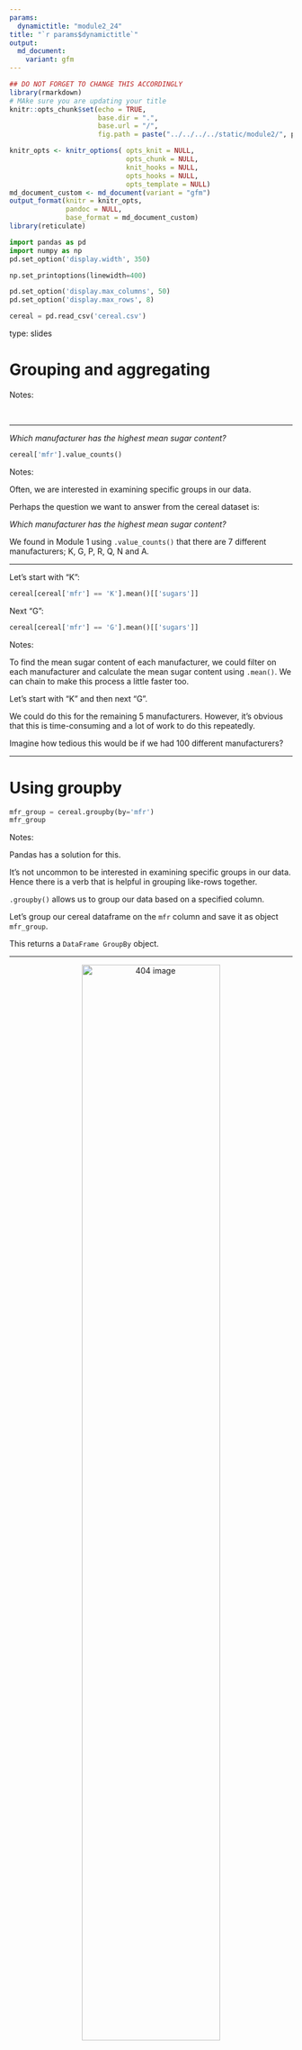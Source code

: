 ```yaml
---
params:
  dynamictitle: "module2_24"
title: "`r params$dynamictitle`"
output: 
  md_document:
    variant: gfm
---
```



```r
## DO NOT FORGET TO CHANGE THIS ACCORDINGLY 
library(rmarkdown)
# MAke sure you are updating your title 
knitr::opts_chunk$set(echo = TRUE,
                      base.dir = ".", 
                      base.url = "/",
                      fig.path = paste("../../../../static/module2/", params$dynamictitle,"/", sep = ""))

knitr_opts <- knitr_options( opts_knit = NULL,
                             opts_chunk = NULL,
                             knit_hooks = NULL,
                             opts_hooks = NULL,
                             opts_template = NULL)
md_document_custom <- md_document(variant = "gfm")
output_format(knitr = knitr_opts,
              pandoc = NULL,
              base_format = md_document_custom)
library(reticulate)

```


```python
import pandas as pd
import numpy as np
pd.set_option('display.width', 350)

np.set_printoptions(linewidth=400)

pd.set_option('display.max_columns', 50)
pd.set_option('display.max_rows', 8)

cereal = pd.read_csv('cereal.csv')
```


type: slides

# Grouping and aggregating


Notes: 

<br>

---

_*Which manufacturer has the highest mean sugar content?*_

```python
cereal['mfr'].value_counts()
```


Notes: 

Often, we are interested in examining specific groups in our data.  

Perhaps the question we want to answer from the cereal dataset is:     

_*Which manufacturer has the highest mean sugar content?*_

We found in Module 1 using `.value_counts()` that there are 7 different manufacturers; K, G, P, R, Q, N and A.

---



Let's start with "K":

```python
cereal[cereal['mfr'] == 'K'].mean()[['sugars']]
```

Next "G":

```python
cereal[cereal['mfr'] == 'G'].mean()[['sugars']]
```




Notes: 

To find the mean sugar content of each manufacturer, we could filter on each manufacturer and calculate the mean sugar content using `.mean()`.  We can chain to make this process a little faster too.

Let's start with "K" and then next "G". 

We could do this for the remaining 5 manufacturers. However, it's obvious that this is time-consuming and a lot of work to do this repeatedly.  

Imagine how tedious this would be if we had 100 different manufacturers?

---

# Using groupby


```python
mfr_group = cereal.groupby(by='mfr')
mfr_group
```




Notes: 

Pandas has a solution for this.  

It's not uncommon to be interested in examining specific groups in our data. Hence there is a verb that is helpful in grouping like-rows together.  

`.groupby()` allows us to group our data based on a specified column.

Let's group our cereal dataframe on the `mfr` column and save it as object `mfr_group`.

This returns a `DataFrame GroupBy` object.  

---



<center><img src='/module2/groupby.png'  alt="404 image" width = "70%" align="middle"/></center>

Notes: 

For example if we only had two manufacturers, the output would look like this.

What exactly is a groubpy object though?

---

```python
mfr_group.groups
```



Notes: 

A `DataFrame GroupBy` object contains information about the groups of the dataframe. 

We can access it with the `.groups` attribute (noun).

Reading carefully, we can see there are 7 groups: `A`, `G`, `K`,  `N`, `P`, `Q` and  `R`, and it lists the index labels (cereal names) in each group.

---


```python
mfr_group.groups['K']
```


Notes: 

We can obtain all the row index names of a group by specifying the group name in square brackets after the `groups` method.  

Take the group `K` as an example.

---



```python
mfr_group.get_group('K')
```


Notes: 

We can get the full dataframe of the group `K` alone using the method `.get_group()`.

---



```python
cereal['mfr'].value_counts()
```


```python
mfr_group.size()
```


Notes: 

Similarly to how we made frequency tables using `.value_counts()`, we can now use `.size()` to obtain the number of rows in each group: 

---

## Summary Statistics with Groups


```python
mfr_group.mean()
```

```python
mfr_group.max()
```


Notes: 

What now?  

Grouping doesn't answer our initial question of ***Which manufacturer has the highest mean sugar content?***    

Where do we go from here?      

We need to calculate the mean sugar content in each manufacturing group! With a groupby object, this is super simple, as shown here.

Using `.mean()` on our groupby object answers the initial question and confirms that manufacturer "P" has the highest mean sugar content across cereals.  

See how convenient this was to do in comparison to our initial method?  Not only does this give us the result quicker, but it also gives us the mean of each column of the dataframe. 

Think of how many filtering and mean calculations would have to be done if we were to do this using our initial approach.  

Of course, using groups is not limited to finding only the mean. We can do the same thing for other statistics too like `.min()` and `.max()`, or many other operations.

---

## Aggregating dataframes

```python
cereal.agg('mean')
```

```python
cereal.mean()
```

Notes: 

In situations where we want to collect multiple statistics together, we can aggregate them in one step using a verb called `.agg()`.

`.agg()` can be used on its own using a single measurement, without `.groupby()`.

Using `.agg()` with only a `mean` input is essentially the same thing as calling the statistic `mean()` on the dataframe.

---

```python
cereal.agg(['max', 'min', 'median'])
```


Notes: 

`.agg()` gets a chance to really shine when we want several specific measures.  

Let's say we want the `max`, `min` and `median`.  We specify them in square brackets within our `.agg()` method.

This produces a convenient dataframe giving the value for each statistic, for each column.

---

## Aggregating groupby objects



```python
mfr_group.agg(['max', 'min', 'median'])
```




Notes: 

`.agg()` is particularly useful with groupby objects.  

Let's try it on our manufacturer `groupby` object named `mfr_group`.

This gives us a value for each group and for each statistic we specified.

For example: 

Look at the '150' in the bottom row on the far left under `calories`. 
The interpretation is that, for cases where the manufacturer is 'R', the max number of calories is 150. 

In a similar manner if the manufacturer is 'P' the minumum amount of sodium is 45. 

---

## Extra Fancy Aggregation


```python
mfr_group.agg({"calories":['max', 'min'],
               "rating":['sum'],  
               "sugars":['mean', 'median']})
```

Notes: 

You might have noticed that when we used `.agg()`,  we calculated the same 3 statistics for every column in the dataframe. But we can also calculate different statistics for different columns. 

Let's say we are concerned about the `max` and `min` calorie values, the total `sum` of the ratings and the `mean` and `median` sugar content for each manufacturing group.     

We can achieve this by wrapping everything in curly brackets and using a colon to separate the column name from the statistics values. We need to put the statistics within square brackets. 

The code is a bit more complicated, but the result is a bit easier to read. 

---

# Let’s apply what we learned!

Notes: <br>
